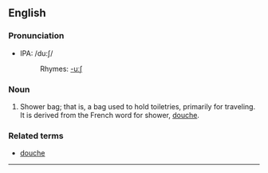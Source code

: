 ==English==

===Pronunciation===
* IPA: /du:ʃ/
*:Rhymes: [[Rhymes:English:-uːʃ|-uːʃ]]

===Noun===
{{en-noun|douche bags}}

# Shower bag; that is, a bag used to hold toiletries, primarily for traveling. It is derived from the French word for shower, [[douche]].


===Related terms===
* [[douche]]

----